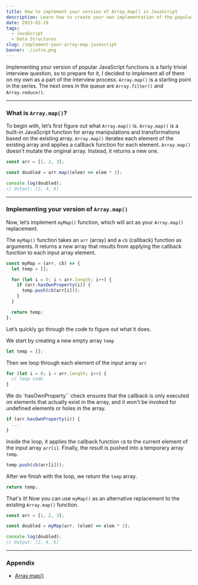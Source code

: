 ```yaml
---
title: How to implement your version of Array.map() in JavaScript
description: Learn how to create your own implementation of the popular JavaScript's built-in Array.map() method
date: 2023-02-19
tags:
  - JavaScript
  - Data Structures
slug: /implement-your-array-map-javascript
banner: ./intro.png
---
```


Implementing your version of popular JavaScript functions is a fairly trivial interview question, so to prepare for it, I decided to implement all of them on my own as a part of the interview process. `Array.map()` is a starting point in the series. The next ones in the queue are `Array.filter()` and `Array.reduce()`.

---

### What is `Array.map()`?

To begin with, let’s first figure out what `Array.map()` is. `Array.map()` is a built-in JavaScript function for array manipulations and transformations based on the existing array. `Array.map()` iterates each element of the existing array and applies a callback function for each element. `Array.map()` doesn't mutate the original array. Instead, it returns a new one.

```js
const arr = [1, 2, 3];

const doubled = arr.map((elem) => elem * 2);

console.log(doubled);
// Output: [2, 4, 6]
```

---

### Implementing your version of `Array.map()`

Now, let’s implement `myMap()` function, which will act as your `Array.map()` replacement.

The `myMap()` function takes an `arr` (array) and a `cb` (callback) function as arguments. It returns a new array that results from applying the callback function to each input array element.

```js
const myMap = (arr, cb) => {
  let temp = [];

  for (let i = 0; i < arr.length; i++) {
    if (arr.hasOwnProperty(i)) {
      temp.push(cb(arr[i]));
    }
  }

  return temp;
};
```

Let’s quickly go through the code to figure out what it does.

We start by creating a new empty array `temp`

```js
let temp = [];
```

Then we loop through each element of the input array `arr`

```js
for (let i = 0; i < arr.length; i++) {
  // loop code
}
```

We do `hasOwnProperty`` check ensures that the callback is only executed on elements that actually exist in the array, and it won't be invoked for undefined elements or holes in the array.

```js
if (arr.hasOwnProperty(i)) {
  ...
}
```

Inside the loop, it applies the callback function `cb` to the current element of the input array `arr[i]`. Finally, the result is pushed into a temporary array `temp`.

```js
temp.push(cb(arr[i]));
```

After we finish with the loop, we return the `temp` array.

```js
return temp;
```

That's it! Now you can use `myMap()` as an alternative replacement to the existing `Array.map()` function.

```js
const arr = [1, 2, 3];

const doubled = myMap(arr, (elem) => elem * 2);

console.log(doubled);
// Output: [2, 4, 6]
```

---

### Appendix

- [Array.map()](https://developer.mozilla.org/en-US/docs/Web/JavaScript/Reference/Global_Objects/Array/map)
